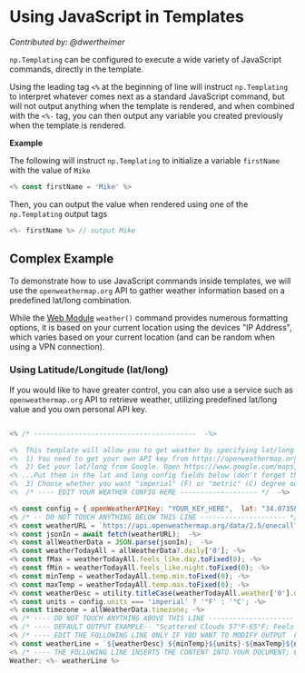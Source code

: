 
# Using JavaScript in Templates
*Contributed by: @dwertheimer*

`np.Templating` can be configured to execute a wide variety of JavaScript commands, directly in the template.

Using the leading tag `<%` at the beginning of line will instruct `np.Templating` to interpret whatever comes next as a standard JavaScript command, but will not output anything when the template is rendered, and when combined with the `<%-` tag, you can then output any variable you created previously when the template is rendered.

**Example**

The following will instruct `np.Templating` to initialize a variable `firstName` with the value of `Mike`

```javascript
<% const firstName = 'Mike' %>
```

Then, you can output the value when rendered using one of the `np.Templating` output tags

```javascript
<%- firstName %> // output Mike
```


## Complex Example

To demonstrate how to use JavaScript commands inside templates, we will use the `openweathermap.org` API to gather weather information based on a predefined lat/long combination.

While the [Web Module](/docs/templating-modules/web-module) `weather()` command provides numerous formatting options, it is based on your current location using the devices "IP Address", which varies based on your current location (and can be random when using a VPN connection).

### Using Latitude/Longitude (lat/long)

If you would like to have greater control, you can also use a service such as `openweathermap.org` API to retrieve weather, utilizing predefined lat/long value and you own personal API key.

```javascript

<% /* ----------------------------------------  -%>

<%  This template will allow you to get weather by specifying lat/long using openweathermap.org  -%>
<%  1) You need to get your own API key from https://openweathermap.org/  and put it in the openWeatherAPIKey config field below -%>
<%  2) Get your lat/long from Google. Open https://www.google.com/maps, search for your address. Right-click the place or area on the map. This will open a pop-up window. You can find your latitude and longitude in decimal format at the top. -%>
<% ...Put them in the lat and long config fields below (don't forget the minuses if your lat/long have them) -%>
<%  3) Choose whether you want "imperial" (F) or "metric" (C) degree output and put in units config below -%>
<%  /* ---- EDIT YOUR WEATHER CONFIG HERE ------------------- */  -%>

<% const config = { openWeatherAPIKey: "YOUR_KEY_HERE",  lat: "34.0735807",long: "-118.4633328", units: "imperial"} -%>
<% /* -- DO NOT TOUCH ANYTHING BELOW THIS LINE --------------------- */ -%>
<% const weatherURL = `https://api.openweathermap.org/data/2.5/onecall?lat=${config.lat}&lon=${config.long}&exclude=current,hourly,minutely&units=${config.units}&appid=${config.openWeatherAPIKey}`  -%>
<% const jsonIn = await fetch(weatherURL);  -%>
<% const allWeatherData = JSON.parse(jsonIn);  -%>
<% const weatherTodayAll = allWeatherData?.daily['0']; -%>
<% const fMax = weatherTodayAll.feels_like.day.toFixed(0); -%>
<% const fMin = weatherTodayAll.feels_like.night.toFixed(0); -%>
<% const minTemp = weatherTodayAll.temp.min.toFixed(0); -%>
<% const maxTemp = weatherTodayAll.temp.max.toFixed(0); -%>
<% const weatherDesc = utility.titleCase(weatherTodayAll.weather['0'].description ?? '') -%>
<% const units = config.units === 'imperial' ? '°F' : '°C'; -%>
<% const timezone = allWeatherData.timezone; -%>
<% /* ---- DO NOT TOUCH ANYTHING ABOVE THIS LINE --------------------- */ -%>
<% /* ---- DEFAULT OUTPUT EXAMPLE-- "Scattered Clouds 57°F-65°F; Feels like: 56°F-62°F" */ -%>
<% /* ---- EDIT THE FOLLOWING LINE ONLY IF YOU WANT TO MODIFY OUTPUT  FORMAT ----- */ -%>
<% const weatherLine = `${weatherDesc} ${minTemp}${units}-${maxTemp}${units}; Feels like: ${fMin}${units}-${fMax}${units}` -%>
<% /* ---- THE FOLLOWING LINE INSERTS THE CONTENT INTO YOUR DOCUMENT; EDIT AS YOU SEE FIT ------ */ -%>
Weather: <%- weatherLine %>
```
